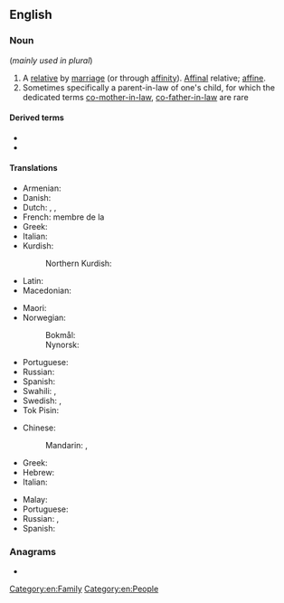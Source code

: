 {{also|inlaw|-in-law}}
==English==

===Noun===
{{en-noun|head=[[in]]-[[law]]}} (''mainly used in plural'')

# A [[relative]] by [[marriage]] (or through [[affinity]]). [[affinal|Affinal]] relative; [[affine]].
# Sometimes specifically a parent-in-law of one's child, for which the dedicated terms [[co-mother-in-law]], [[co-father-in-law]] are rare

====Derived terms====
* {{l|en|co-in-law}}
* {{l|en|-in-law}}

====Translations====
{{trans-top|relative by marriage}}
* Armenian: {{t+|hy|խնամի}}
* Danish: {{q|in-laws}} {{t|da|svigerfamilie|c}}
* Dutch: {{t|nl|[[aangetrouwd]] [[familielid]]}}, {{t+|nl|schoonfamilie|p}}, {{t+|nl|aanverwant}}
* French: membre de la {{t+|fr|belle-famille|f}}
* Greek: {{qualifier|plural}} {{t+|el|πεθερικά|n-p}}
* Italian: {{t|it|parente acquisito|m}}
* Kurdish:
*: Northern Kurdish: {{t|kmr|хнами}}
* Latin: {{t-check|la|[[politicus]] [[relativus]]|m}}
* Macedonian: {{t|mk|сват|m}}
{{trans-mid}}
* Maori: {{t|mi|kaireperepe}}
* Norwegian:
*: Bokmål: {{q|in-laws}} {{t|nb|svigerfamilie|m}}
*: Nynorsk: {{q|in-laws}} {{t|nn|svigerfamilie|m}}
* Portuguese: {{t+|pt|afim|m|f}}
* Russian: {{t|ru|[[родня́]] ([[с|со]] [[сторона|стороны́]] [[муж|му́жа]]/[[жена|жены́]])|f}}
* Spanish: {{t|es|[[relativo]] ([[político]])|m}}
* Swahili: {{t+|sw|shemeji}}, {{t+|sw|mkwe}}
* Swedish: {{t|sv|släkting genom giftermål}}, {{t|sv|ingift}}
* Tok Pisin: {{t|tpi|tambu}}
{{trans-bottom}}

{{trans-top|parent-in-law of one's child}}
* Chinese:
*: Mandarin: {{t+|cmn|親家|sc=Hani}}, {{t+|cmn|亲家|tr=qìngjiā, qīngjiā|sc=Hani}}
* Greek: {{t+|el|συμπέθερος|m}}
* Hebrew: {{t|he|מחותן|tr=mekhutan}}
* Italian: {{t|it|consuocero}}
{{trans-mid}}
* Malay: {{t|ms|besan}}
* Portuguese: {{t|pt|consogro}}
* Russian: {{t+|ru|сват|m}}, {{t+|ru|сва́тья|f}} {{qualifier|colloquial}}
* Spanish: {{t+|es|consuegro}}
{{trans-bottom}}

{{trans-see|father-in-law}}

{{trans-see|mother-in-law}}

===Anagrams===
* {{anagrams|en|Alwin|Wilna|winal}}

[[Category:en:Family]]
[[Category:en:People]]